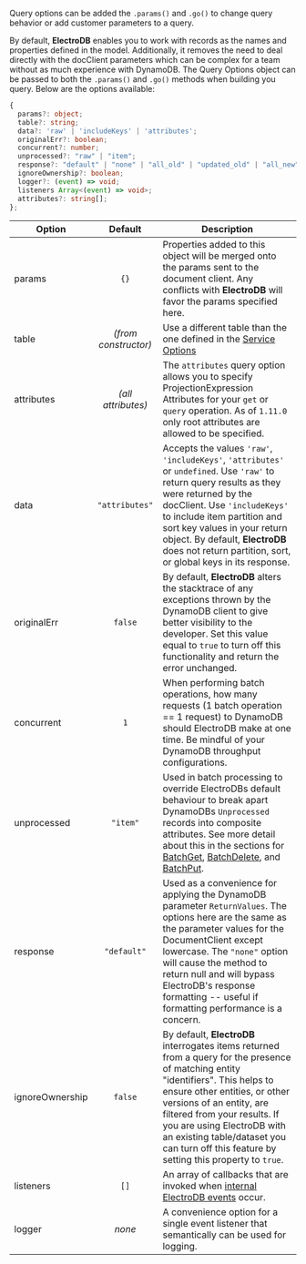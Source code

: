 Query options can be added the `.params()` and `.go()` to change query behavior or add customer parameters to a query.

By default, **ElectroDB** enables you to work with records as the names and properties defined in the model. Additionally, it removes the need to deal directly with the docClient parameters which can be complex for a team without as much experience with DynamoDB. The Query Options object can be passed to both the `.params()` and `.go()` methods when building you query. Below are the options available:

```typescript
{
  params?: object;
  table?: string;
  data?: 'raw' | 'includeKeys' | 'attributes';
  originalErr?: boolean;
  concurrent?: number;
  unprocessed?: "raw" | "item";
  response?: "default" | "none" | "all_old" | "updated_old" | "all_new" | "updated_new";
  ignoreOwnership?: boolean;
  logger?: (event) => void;
  listeners Array<(event) => void>;
  attributes?: string[];
};
```

Option             | Default              | Description
------------------ | :------------------: | -----------
params             | `{}`                 | Properties added to this object will be merged onto the params sent to the document client. Any conflicts with **ElectroDB** will favor the params specified here.
table              | _(from constructor)_ | Use a different table than the one defined in the [Service Options](#service-options)
attributes         | _(all attributes)_   | The `attributes` query option allows you to specify ProjectionExpression Attributes for your `get` or `query` operation. As of `1.11.0` only root attributes are allowed to be specified.
data               | `"attributes"`       | Accepts the values `'raw'`, `'includeKeys'`, `'attributes'` or `undefined`. Use `'raw'` to return query results as they were returned by the docClient. Use `'includeKeys'` to include item partition and sort key values in your return object. By default, **ElectroDB** does not return partition, sort, or global keys in its response.
originalErr        | `false`              | By default, **ElectroDB** alters the stacktrace of any exceptions thrown by the DynamoDB client to give better visibility to the developer. Set this value equal to `true` to turn off this functionality and return the error unchanged.
concurrent         | `1`                  | When performing batch operations, how many requests (1 batch operation == 1 request) to DynamoDB should ElectroDB make at one time. Be mindful of your DynamoDB throughput configurations.
unprocessed        | `"item"`             | Used in batch processing to override ElectroDBs default behaviour to break apart DynamoDBs `Unprocessed` records into composite attributes. See more detail about this in the sections for [BatchGet](#batch-get), [BatchDelete](#batch-write-delete-records), and [BatchPut](#batch-write-put-records).
response           | `"default"`          | Used as a convenience for applying the DynamoDB parameter `ReturnValues`. The options here are the same as the parameter values for the DocumentClient except lowercase. The `"none"` option will cause the method to return null and will bypass ElectroDB's response formatting -- useful if formatting performance is a concern.
ignoreOwnership    | `false`              | By default, **ElectroDB** interrogates items returned from a query for the presence of matching entity "identifiers". This helps to ensure other entities, or other versions of an entity, are filtered from your results. If you are using ElectroDB with an existing table/dataset you can turn off this feature by setting this property to `true`.
listeners          | `[]`                 | An array of callbacks that are invoked when [internal ElectroDB events](#events) occur.
logger             | _none_               | A convenience option for a single event listener that semantically can be used for logging.